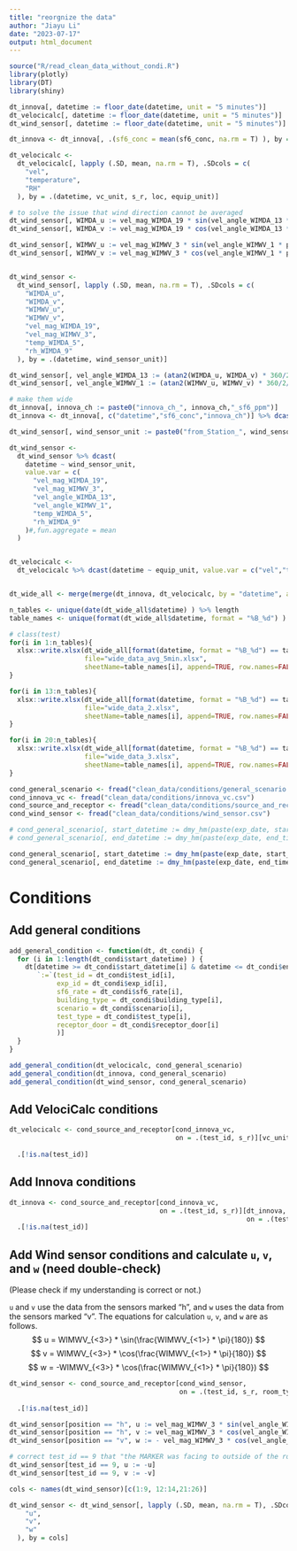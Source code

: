 ```yaml
---
title: "reorgnize the data"
author: "Jiayu Li"
date: "2023-07-17"
output: html_document
---
```


```r
source("R/read_clean_data_without_condi.R")
library(plotly)
library(DT)
library(shiny)
```


```r
dt_innova[, datetime := floor_date(datetime, unit = "5 minutes")]
dt_velocicalc[, datetime := floor_date(datetime, unit = "5 minutes")]
dt_wind_sensor[, datetime := floor_date(datetime, unit = "5 minutes")]

dt_innova <- dt_innova[, .(sf6_conc = mean(sf6_conc, na.rm = T) ), by = .(datetime, innova_ch)]

dt_velocicalc <-
  dt_velocicalc[, lapply (.SD, mean, na.rm = T), .SDcols = c(
    "vel",
    "temperature",
    "RH"
  ), by = .(datetime, vc_unit, s_r, loc, equip_unit)]

# to solve the issue that wind direction cannot be averaged
dt_wind_sensor[, WIMDA_u := vel_mag_WIMDA_19 * sin(vel_angle_WIMDA_13 * pi/180)]
dt_wind_sensor[, WIMDA_v := vel_mag_WIMDA_19 * cos(vel_angle_WIMDA_13 * pi/180)]

dt_wind_sensor[, WIMWV_u := vel_mag_WIMWV_3 * sin(vel_angle_WIMWV_1 * pi/180)]
dt_wind_sensor[, WIMWV_v := vel_mag_WIMWV_3 * cos(vel_angle_WIMWV_1 * pi/180)]


dt_wind_sensor <-
  dt_wind_sensor[, lapply (.SD, mean, na.rm = T), .SDcols = c(
    "WIMDA_u",
    "WIMDA_v",
    "WIMWV_u",
    "WIMWV_v",
    "vel_mag_WIMDA_19",
    "vel_mag_WIMWV_3",
    "temp_WIMDA_5",
    "rh_WIMDA_9"
  ), by = .(datetime, wind_sensor_unit)]

dt_wind_sensor[, vel_angle_WIMDA_13 := (atan2(WIMDA_u, WIMDA_v) * 360/2/pi) + 180]
dt_wind_sensor[, vel_angle_WIMWV_1 := (atan2(WIMWV_u, WIMWV_v) * 360/2/pi) + 180]

```


```r
# make them wide
dt_innova[, innova_ch := paste0("innova_ch_", innova_ch,"_sf6_ppm")]
dt_innova <- dt_innova[, c("datetime","sf6_conc","innova_ch")] %>% dcast(datetime ~ innova_ch, value.var = "sf6_conc")

dt_wind_sensor[, wind_sensor_unit := paste0("from_Station_", wind_sensor_unit)]

dt_wind_sensor <-
  dt_wind_sensor %>% dcast(
    datetime ~ wind_sensor_unit,
    value.var = c(
      "vel_mag_WIMDA_19",
      "vel_mag_WIMWV_3",
      "vel_angle_WIMDA_13",
      "vel_angle_WIMWV_1",
      "temp_WIMDA_5",
      "rh_WIMDA_9"
    )#,fun.aggregate = mean
  )


dt_velocicalc <-
  dt_velocicalc %>% dcast(datetime ~ equip_unit, value.var = c("vel","temperature","RH") )


dt_wide_all <- merge(merge(dt_innova, dt_velocicalc, by = "datetime", all = T), dt_wind_sensor, all = T) #%>% as.data.frame

n_tables <- unique(date(dt_wide_all$datetime) ) %>% length
table_names <- unique(format(dt_wide_all$datetime, format = "%B_%d") )

# class(test)
for(i in 1:n_tables){
  xlsx::write.xlsx(dt_wide_all[format(datetime, format = "%B_%d") == table_names[i]],
                   file="wide_data_avg_5min.xlsx",
                   sheetName=table_names[i], append=TRUE, row.names=FALSE, showNA=FALSE)
}

for(i in 13:n_tables){
  xlsx::write.xlsx(dt_wide_all[format(datetime, format = "%B_%d") == table_names[i]],
                   file="wide_data_2.xlsx",
                   sheetName=table_names[i], append=TRUE, row.names=FALSE, showNA=FALSE)
}

for(i in 20:n_tables){
  xlsx::write.xlsx(dt_wide_all[format(datetime, format = "%B_%d") == table_names[i]],
                   file="wide_data_3.xlsx",
                   sheetName=table_names[i], append=TRUE, row.names=FALSE, showNA=FALSE)
}
```


```r
cond_general_scenario <- fread("clean_data/conditions/general_scenario.csv")
cond_innova_vc <- fread("clean_data/conditions/innova_vc.csv")
cond_source_and_receptor <- fread("clean_data/conditions/source_and_receptor.csv")
cond_wind_sensor <- fread("clean_data/conditions/wind_sensor.csv")

# cond_general_scenario[, start_datetime := dmy_hm(paste(exp_date, start_time) ) - hours(8)]
# cond_general_scenario[, end_datetime := dmy_hm(paste(exp_date, end_time) )- hours(8)]

cond_general_scenario[, start_datetime := dmy_hm(paste(exp_date, start_time) ) ]
cond_general_scenario[, end_datetime := dmy_hm(paste(exp_date, end_time) ) ]
```

# Conditions
<!-- ```{r eval=FALSE, message=FALSE, warning=FALSE, include=FALSE} -->
<!-- cond_general_scenario[, note := iconv(note, to = "utf-8")] -->
<!-- copy(cond_general_scenario)  %>%  -->
<!--   .[, start_datetime := start_datetime - hours(8)] %>%  # this is only correcting the error in the table display -->
<!--    .[, end_datetime := end_datetime - hours(8)] %>%  # this is only correcting the error in the table display -->
<!--   datatable( rownames = FALSE, filter = "top", extensions = 'Buttons', editable = TRUE, options = list(dom = 'Bfrtip', buttons = c('copy', 'csv', 'excel', 'pdf', 'print'))) %>% formatDate(c("start_datetime","end_datetime"), method = "toLocaleString") -->
<!-- ``` -->

<!-- ## Innova conditions -->
<!-- ```{r echo=FALSE, message=FALSE, warning=FALSE} -->
<!--     cond_innova_vc %>% -->
<!--   datatable( rownames = FALSE, filter = "top", extensions = 'Buttons', editable = TRUE, options = list(dom = 'Bfrtip', buttons = c('copy', 'csv', 'excel', 'pdf', 'print'))) -->
<!-- ``` -->

<!-- ## Source and receptor conditions -->
<!-- ```{r echo=FALSE, message=FALSE, warning=FALSE} -->
<!--     cond_source_and_receptor%>% -->
<!--   datatable( rownames = FALSE, filter = "top", extensions = 'Buttons', editable = TRUE, options = list(dom = 'Bfrtip', buttons = c('copy', 'csv', 'excel', 'pdf', 'print'))) -->
<!-- ``` -->

<!-- ## Wind sensor conditions -->
<!-- ```{r echo=FALSE, message=FALSE, warning=FALSE} -->
<!--     cond_wind_sensor %>% -->
<!--   datatable( rownames = FALSE, filter = "top", extensions = 'Buttons', editable = TRUE, options = list(dom = 'Bfrtip', buttons = c('copy', 'csv', 'excel', 'pdf', 'print'))) -->
<!-- ``` -->

## Add general conditions

```r
add_general_condition <- function(dt, dt_condi) {
  for (i in 1:length(dt_condi$start_datetime) ) {
    dt[datetime >= dt_condi$start_datetime[i] & datetime <= dt_condi$end_datetime[i],
       `:=`(test_id = dt_condi$test_id[i],
            exp_id = dt_condi$exp_id[i],
            sf6_rate = dt_condi$sf6_rate[i],
            building_type = dt_condi$building_type[i],
            scenario = dt_condi$scenario[i],
            test_type = dt_condi$test_type[i],
            receptor_door = dt_condi$receptor_door[i]
            )]
  }
}

add_general_condition(dt_velocicalc, cond_general_scenario)
add_general_condition(dt_innova, cond_general_scenario)
add_general_condition(dt_wind_sensor, cond_general_scenario)
```


## Add VelociCalc conditions
```r
dt_velocicalc <- cond_source_and_receptor[cond_innova_vc,
                                          on = .(test_id, s_r)][vc_unit != ""][dt_velocicalc, on =
                                                                                 .(test_id, s_r, loc, vc_unit)] %>%
  .[!is.na(test_id)]
```


## Add Innova conditions
```r
dt_innova <- cond_source_and_receptor[cond_innova_vc,
                                      on = .(test_id, s_r)][dt_innova,
                                                            on = .(test_id, innova_ch)] %>%
  .[!is.na(test_id)]
```


## Add Wind sensor conditions and calculate `u`, `v`, and `w` (need double-check)

(Please check if my understanding is correct or not.)

`u` and `v` use the data from the sensors marked "h", and `w` uses the data from the sensors marked "v". The equations for calculation `u`, `v`, and `w` are as follows.
$$
u = WIMWV_{<3>} * \sin(\frac{WIMWV_{<1>} * \pi}{180})
$$
$$
v = WIMWV_{<3>} * \cos(\frac{WIMWV_{<1>} * \pi}{180})
$$
$$
w = -WIMWV_{<3>} * \cos(\frac{WIMWV_{<1>} * \pi}{180})
$$


```r
dt_wind_sensor <- cond_source_and_receptor[cond_wind_sensor,
                                           on = .(test_id, s_r, room_type)][dt_wind_sensor,
                                                                            on = .(test_id, wind_sensor_unit)] %>%
  .[!is.na(test_id)]

dt_wind_sensor[position == "h", u := vel_mag_WIMWV_3 * sin(vel_angle_WIMWV_1 * pi/180)]
dt_wind_sensor[position == "h", v := vel_mag_WIMWV_3 * cos(vel_angle_WIMWV_1 * pi/180)]
dt_wind_sensor[position == "v", w := - vel_mag_WIMWV_3 * cos(vel_angle_WIMWV_1 * pi/180)]

# correct test_id == 9 that "the MARKER was facing to outside of the room."
dt_wind_sensor[test_id == 9, u := -u]
dt_wind_sensor[test_id == 9, v := -v]

cols <- names(dt_wind_sensor)[c(1:9, 12:14,21:26)]

dt_wind_sensor <- dt_wind_sensor[, lapply (.SD, mean, na.rm = T), .SDcols = c(
    "u",
    "v",
    "w"
  ), by = cols]

```


